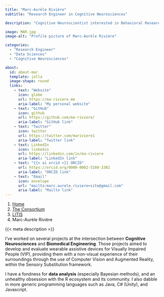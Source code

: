 ```yaml
---
title: "Marc-Aurèle Rivière"
subtitle: "Research Engineer in Cognitive Neurosciences"

description: "Cognitive Neuroscientist interested in Behavioral Research, Data Science,  \n and Human-Machine Interfaces"

image: MAR.jpg
image-alt: "Profile picture of Marc-Aurèle Rivière"

categories:
  - "Research Engineer"
  - "Data Sciences"
  - "Cognitive Neurosciences"

about:
  id: about-mar
  template: jolla
  image-shape: round
  links:
    - text: "Website"
      icon: globe
      url: https://ma-riviere.me
      aria-label: "My personal website"
    - text: "GitHub"
      icon: github
      url: https://github.com/ma-riviere/
      aria-label: "GitHub link"
    - text: "Twitter"
      icon: twitter
      url: https://twitter.com/mariviere1
      aria-label: "Twitter link"
    - text: LinkedIn
      icon: linkedin
      url: https://linkedin.com/in/ma-riviere
      aria-label: "LinkedIn link"
    - text: "{{< ai orcid >}} ORCID"
      url: https://orcid.org/0000-0002-5108-3382
      aria-label: "ORCID link"
    - text: "Email"
      icon: envelope
      url: "mailto:marc.aurele.riviere+site@gmail.com"
      aria-label: "Mailto link"
---
```


<nav aria-label="breadcrumb">
  <ol class="breadcrumb">
    <li class="breadcrumb-item"><a href="/">Home</a></li>
    <li class="breadcrumb-item"><a href="/content/consortium/">The Consortium</a></li>
    <li class="breadcrumb-item"><a href="/content/consortium/LITIS/">LITIS</a></li>
    <li class="breadcrumb-item active" aria-current="page">Marc-Aurèle Rivière</li>
  </ol>
</nav>

:::{#about-mar}

{{< meta description >}}

:::

I've worked on several projects at the intersection between **Cognitive Neurosciences** and **Biomedical Engineering**. Those projects aimed to develop and evaluate wearable assistive devices for Visually Impaired People (VIP), providing them with a non-visual experience of their surroundings through the use of Computer Vision and Augmented Reality, within the Sensory Substitution framework. 

I have a fondness for **data analysis** (especially Bayesian methods), and an unhealthy obsession with the R ecosystem and its community. I also dabble in more generic programming languages such as Java, C# (Unity), and Javascript.